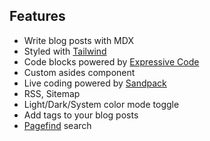 <h2 class="mt-0!">Features</h2>

- Write blog posts with MDX
- Styled with [Tailwind](https://tailwindcss.com/)
- Code blocks powered by [Expressive Code](https://expressive-code.com/)
- Custom asides component
- Live coding powered by [Sandpack](https://github.com/codesandbox/sandpack)
- RSS, Sitemap
- Light/Dark/System color mode toggle
- Add tags to your blog posts
- [Pagefind](https://pagefind.app/) search
